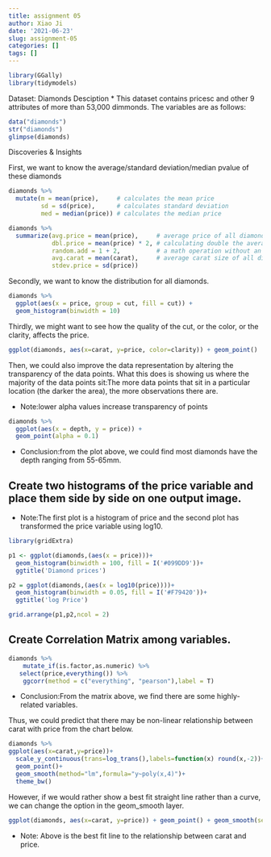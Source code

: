 ```yaml
---
title: assignment 05
author: Xiao Ji
date: '2021-06-23'
slug: assignment-05
categories: []
tags: []
---
```


```r
library(GGally)
library(tidymodels)
```

Dataset: Diamonds
Desciption
* This dataset contains pricesc and other 9 attributes of more than 53,000 dimmonds. The variables are as follows:
```r
data("diamonds")
str("diamonds")
glimpse(diamonds)
```

Discoveries & Insights

First, we want to know the average/standard deviation/median pvalue of these diamonds
```r
diamonds %>% 
  mutate(m = mean(price),     # calculates the mean price
         sd = sd(price),      # calculates standard deviation
         med = median(price)) # calculates the median price

diamonds %>% 
  summarize(avg.price = mean(price),     # average price of all diamonds
            dbl.price = mean(price) * 2, # calculating double the average price
            random.add = 1 + 2,          # a math operation without an existing variable 
            avg.carat = mean(carat),     # average carat size of all diamonds
            stdev.price = sd(price)) 
```
Secondly, we want to know the distribution for all diamonds.
```r
diamonds %>% 
  ggplot(aes(x = price, group = cut, fill = cut)) +
  geom_histogram(binwidth = 10)
```
Thirdly, we might want to see how the quality of the cut, or the color, or the clarity, affects the price.
```r
ggplot(diamonds, aes(x=carat, y=price, color=clarity)) + geom_point()
```

Then, we could also improve the data representation by altering the transparency of the data points. What this does is showing us where the majority of the data points sit:The more data points that sit in a particular location (the darker the area), the more observations there are.

* Note:lower alpha values increase transparency of points
```r
diamonds %>% 
  ggplot(aes(x = depth, y = price)) +
  geom_point(alpha = 0.1) 

```

* Conclusion:from the plot above, we could find most diamonds have the depth ranging from 55-65mm.


## Create two histograms of the price variable and place them side by side on one output image.

* Note:The first plot is a histogram of price and the second plot has transformed the price variable using log10.

```r
library(gridExtra)

p1 <- ggplot(diamonds,(aes(x = price)))+
  geom_histogram(binwidth = 100, fill = I('#099DD9'))+
  ggtitle('Diamond prices')

p2 = ggplot(diamonds,(aes(x = log10(price))))+
  geom_histogram(binwidth = 0.05, fill = I('#F79420'))+
  ggtitle('log Price')

grid.arrange(p1,p2,ncol = 2)
```
## Create Correlation Matrix among variables.
```r
diamonds %>%
    mutate_if(is.factor,as.numeric) %>%
   select(price,everything()) %>%
    ggcorr(method = c("everything", "pearson"),label = T)
```



* Conclusion:From the matrix above, we find there are some highly-related variables. 

Thus, we could predict that there may be non-linear relationship between carat with price from the chart below.
```r
diamonds %>%
ggplot(aes(x=carat,y=price))+
  scale_y_continuous(trans=log_trans(),labels=function(x) round(x,-2))+
  geom_point()+
  geom_smooth(method="lm",formula="y~poly(x,4)")+
  theme_bw()
```

However, if we would rather show a best fit straight line rather than a curve, we can change the option in the geom_smooth layer.
```r
ggplot(diamonds, aes(x=carat, y=price)) + geom_point() + geom_smooth(se=FALSE, method="lm")
```
* Note: Above is the best fit line to the relationship between carat and price.

